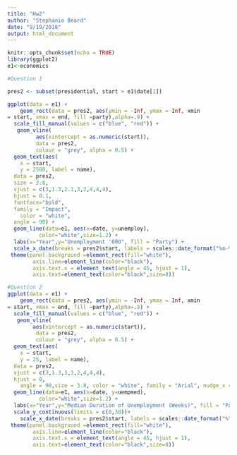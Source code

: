 ```yaml
---
title: "Hw2"
author: "Stephanie Beard"
date: "9/19/2018"
output: html_document
---
```


```r
knitr::opts_chunk$set(echo = TRUE)
library(ggplot2)
e1<-economics
```

```r

#Question 1

pres2 <- subset(presidential, start > e1$date[1])

ggplot(data = e1) +
    geom_rect(data = pres2, aes(ymin = -Inf, ymax = Inf, xmin 
= start, xmax = end, fill =party),alpha=.9) + 
  scale_fill_manual(values = c("blue", "red")) +
   geom_vline(
         aes(xintercept = as.numeric(start)),
         data = pres2,
         colour = "grey", alpha = 0.5) +
  geom_text(aes(
    x = start,
    y = 2500, label = name),
  data = pres2,
  size = 3.8,
  vjust = c(3,1.3,2.1,3,2,4,4,4),
  hjust = 0.1,
  fontface="bold",
  family = "Impact",
    color = "white",
  angle = 90) +
  geom_line(data=e1, aes(x=date, y=unemploy),
          color="white",size=1.2) +
  labs(x="Year",y="Unemployment '000", fill = "Party") +
  scale_x_date(breaks = pres2$start, labels = scales::date_format("%m-%Y"))+
 theme(panel.background =element_rect(fill="white"),
        axis.line=element_line(color="black"),
        axis.text.x = element_text(angle = 45, hjust = 1),
        axis.text=element_text(color="black",size=8))
```

```r
#Question 2
ggplot(data = e1) +
    geom_rect(data = pres2, aes(ymin = -Inf, ymax = Inf, xmin 
= start, xmax = end, fill =party),alpha=.9) + 
  scale_fill_manual(values = c("blue", "red")) +
   geom_vline(
        aes(xintercept = as.numeric(start)),
         data = pres2,
         colour = "grey", alpha = 0.5) +
  geom_text(aes(
    x = start,
    y = 25, label = name),
  data = pres2,
  vjust = c(3,1.3,3,3,2,4,4,4),
  hjust = 0,
    angle = 90,size = 3.8, color = "white", family = "Arial", nudge_x = 50) +
  geom_line(data=e1, aes(x=date, y=uempmed),
          color="white",size=1.2) +
  labs(x="Year",y="Median Duration of Unemployment (Weeks)", fill = "Party") +
  scale_y_continuous(limits = c(0,30))+
    scale_x_date(breaks = pres2$start, labels = scales::date_format("%Y-%m-%d"))+
 theme(panel.background =element_rect(fill="white"),
        axis.line=element_line(color="black"),
        axis.text.x = element_text(angle = 45, hjust = 1),
        axis.text=element_text(color="black",size=8))
```


